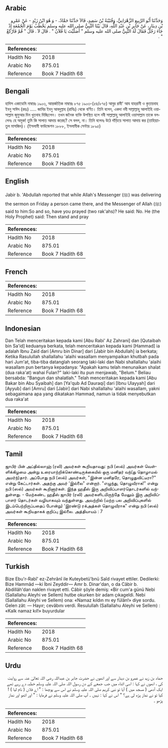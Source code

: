 ## Arabic


<div dir="rtl" lang="ar" style={{fontSize:'larger',backgroundColor:'#f8f9fa',padding:20}}>
وَحَدَّثَنَا أَبُو الرَّبِيعِ الزَّهْرَانِيُّ، وَقُتَيْبَةُ بْنُ سَعِيدٍ، قَالاَ حَدَّثَنَا حَمَّادٌ، - وَ هُوَ ابْنُ زَيْدٍ - عَنْ عَمْرِو بْنِ دِينَارٍ، عَنْ جَابِرِ بْنِ عَبْدِ اللَّهِ، قَالَ بَيْنَا النَّبِيُّ صلى الله عليه وسلم يَخْطُبُ يَوْمَ الْجُمُعَةِ إِذْ جَاءَ رَجُلٌ فَقَالَ لَهُ النَّبِيُّ صلى الله عليه وسلم ‏"‏ أَصَلَّيْتَ يَا فُلاَنُ "‏ ‏.‏ قَالَ لاَ ‏.‏ قَالَ ‏"‏ قُمْ فَارْكَعْ ‏"‏ ‏.‏
</div>
<div style={{backgroundColor:'#f8f9fa',padding:20, marginBottom: 10}}><table> <thead> <tr> <th>References:</th> <th></th> </tr> </thead> <tbody><tr><td>Hadith No</td><td>2018</td></tr><tr><td>Arabic No</td><td>875.01</td></tr><tr><td>Reference</td><td>Book 7 Hadith 68</td></tr></tbody></table></div>

## Bengali


<div dir="ltr" lang="bn" style={{fontSize:'larger',backgroundColor:'#f8f9fa',padding:20}}>
হাদিস একাডেমি নাম্বারঃ ১৯০৩, আন্তর্জাতিক নাম্বারঃ ৮৭৫ ১৯০৩-(৫৪/৮৭৫) আবুর রাবী' আয যাহরানী ও কুতায়বাহ ইবনু সাঈদ (রহঃ) ..... জাবির ইবনু আবদুল্লাহ (রাযিঃ) থেকে বর্ণিত। তিনি বলেন, একদা নবী সাল্লাল্লাহু আলাইহি ওয়াসাল্লাম জুমুআর দিন খুতবাহ দিচ্ছিলেন। তখন জনৈক ব্যক্তি উপস্থিত হলে নবী সাল্লাল্লাহু আলাইহি ওয়াসাল্লাম তাকে বললেনঃ হে অমুক! তুমি কি সালাত আদায় করেছ? সে বলল, না। তিনি বলেনঃ উঠে দাঁড়িয়ে সালাত আদায় কর (তাহিয়্যাতুল মাসজিদ)। (ইসলামী ফাউন্ডেশন ১৮৮৮, ইসলামীক সেন্টার ১৮৯৫)
</div>
<div style={{backgroundColor:'#f8f9fa',padding:20, marginBottom: 10}}><table> <thead> <tr> <th>References:</th> <th></th> </tr> </thead> <tbody><tr><td>Hadith No</td><td>2018</td></tr><tr><td>Arabic No</td><td>875.01</td></tr><tr><td>Reference</td><td>Book 7 Hadith 68</td></tr></tbody></table></div>

## English


<div dir="ltr" lang="en" style={{fontSize:'larger',backgroundColor:'#f8f9fa',padding:20}}>
Jabir b. 'Abdullah reported that while Allah's Messenger (ﷺ) was delivering the sermon on Friday a person came there, and the Messenger of Allah (ﷺ) said to him:So and so, have you prayed (two rak'ahs)? He said: No. He (the Holy Prophet) said: Then stand and pray
</div>
<div style={{backgroundColor:'#f8f9fa',padding:20, marginBottom: 10}}><table> <thead> <tr> <th>References:</th> <th></th> </tr> </thead> <tbody><tr><td>Hadith No</td><td>2018</td></tr><tr><td>Arabic No</td><td>875.01</td></tr><tr><td>Reference</td><td>Book 7 Hadith 68</td></tr></tbody></table></div>

## French


<div dir="ltr" lang="fr" style={{fontSize:'larger',backgroundColor:'#f8f9fa',padding:20}}>

</div>
<div style={{backgroundColor:'#f8f9fa',padding:20, marginBottom: 10}}><table> <thead> <tr> <th>References:</th> <th></th> </tr> </thead> <tbody><tr><td>Hadith No</td><td>2018</td></tr><tr><td>Arabic No</td><td>875.01</td></tr><tr><td>Reference</td><td>Book 7 Hadith 68</td></tr></tbody></table></div>

## Indonesian


<div dir="ltr" lang="id" style={{fontSize:'larger',backgroundColor:'#f8f9fa',padding:20}}>
Dan Telah menceritakan kepada kami [Abu Rabi' Az Zahrani] dan [Qutaibah bin Sa'id] keduanya berkata, telah menceritakan kepada kami [Hammad] ia adalah Ibnu Zaid dari [Amru bin Dinar] dari [Jabir bin Abdullah] ia berkata; Ketika Rasulullah shallallahu 'alaihi wasallam menyampaikan khutbah pada hari Jum'at, tiba-tiba datanglah seorang laki-laki dan Nabi shallallahu 'alaihi wasallam pun bertanya kepadanya: "Apakah kamu telah menunaikan shalat (dua raka'at) wahai Fulan?" laki-laki itu pun menjawab, "Belum." Beliau bersabda: "Bangun dan shalatlah." Telah menceritakan kepada kami [Abu Bakar bin Abu Syaibah] dan [Ya'qub Ad Dauraqi] dari [Ibnu Ulayyah] dari [Ayyub] dari [Amru] dari [Jabir] dari Nabi shallallahu 'alaihi wasallam, yakni sebagaimana apa yang dikatakan Hammad, namun ia tidak menyebutkan dua raka'at
</div>
<div style={{backgroundColor:'#f8f9fa',padding:20, marginBottom: 10}}><table> <thead> <tr> <th>References:</th> <th></th> </tr> </thead> <tbody><tr><td>Hadith No</td><td>2018</td></tr><tr><td>Arabic No</td><td>875.01</td></tr><tr><td>Reference</td><td>Book 7 Hadith 68</td></tr></tbody></table></div>

## Tamil


<div dir="ltr" lang="ta" style={{fontSize:'larger',backgroundColor:'#f8f9fa',padding:20}}>
ஜாபிர் பின் அப்தில்லாஹ் (ரலி) அவர்கள் கூறியதாவது: நபி (ஸல்) அவர்கள் வெள்ளிக்கிழமை அன்று உரையாற்றிக்கொண்டிருக்கையில் ஒரு மனிதர் வந்(து தொழாமல் அமர்ந்)தார். அப்போது நபி (ஸல்) அவர்கள், "இன்ன மனிதரே, தொழுதுவிட்டீரா?" என்று கேட்டார்கள். அதற்கு அவர் ‘இல்லை" என்றார். "எழுந்து, தொழுவீராக!" என்று நபி (ஸல்) அவர்கள் கூறினார்கள். இந்த ஹதீஸ் இரு அறிவிப்பாளர்தொடர்களில் வந்துள்ளது. - மேற்கண்ட ஹதீஸ் ஜாபிர் (ரலி) அவர்களிடமிருந்தே மேலும் இரு அறிவிப்பாளர் தொடர்கள் வழியாகவும் வந்துள்ளது. அவற்றில் (மற்ற பல அறிவிப்புகளில் இடம்பெற்றிருப்பதைப் போன்று) ‘இரண்டு ரக்அத்கள் தொழுவீராக" என்று நபி (ஸல்) அவர்கள் கூறியதாகக் குறிப்பு இல்லை. அத்தியாயம் : 7
</div>
<div style={{backgroundColor:'#f8f9fa',padding:20, marginBottom: 10}}><table> <thead> <tr> <th>References:</th> <th></th> </tr> </thead> <tbody><tr><td>Hadith No</td><td>2018</td></tr><tr><td>Arabic No</td><td>875.01</td></tr><tr><td>Reference</td><td>Book 7 Hadith 68</td></tr></tbody></table></div>

## Turkish


<div dir="ltr" lang="tr" style={{fontSize:'larger',backgroundColor:'#f8f9fa',padding:20}}>
Bize Ebu'r-Rabî' ez-Zehrânî ile Kuteybetü'bnü Saîd rivayet ettiler. Dedilerki: Bize Hammâd —ki İbni Zeyddir— Amr b. Dinar'dan, o da Câbir b. Abdillâh'dan naklen rivayet etti. Câbir şöyle demiş: «Bir cum'a günü Nebi (Sallallahu Aleyhi ve Sellem) hutbe okurken bir adam çıkageldi. Nebi (Sallallahu Aleyhi ve Sellem) ona: «Namaz kıldın mı ey fülân!» diye sordu. Gelen zât: — Hayır; cevâbını verdi. Resulullah (Sallallahu Aleyhi ve Sellem) : «Kalk namaz kıl!» buyurdular
</div>
<div style={{backgroundColor:'#f8f9fa',padding:20, marginBottom: 10}}><table> <thead> <tr> <th>References:</th> <th></th> </tr> </thead> <tbody><tr><td>Hadith No</td><td>2018</td></tr><tr><td>Arabic No</td><td>875.01</td></tr><tr><td>Reference</td><td>Book 7 Hadith 68</td></tr></tbody></table></div>

## Urdu


<div dir="rtl" lang="ur" style={{fontSize:'larger',backgroundColor:'#f8f9fa',padding:20}}>
حماد بن زید نے عمرو بن دینار سے اور انھوں نے حضرت جابر بن عبداللہ رضی اللہ تعالیٰ عنہ سے روایت کی ، انھوں نے کہا : اسی اثناء میں جب جمعے کے دن رسول اللہ صلی اللہ علیہ وسلم خطبہ دے رہے تھے ایک آدمی ( مسجد میں ) آیا تو نبی کریم صلی اللہ علیہ وسلم نے اس سے پوچھا : " اے فلاں ( نام لیا ) !کیا تو نے نماز پڑھ لی ہے؟ " اس نے کہا : نہیں ۔ آپ صلی اللہ علیہ وسلم نے فرمایا : " اور اٹھو اور نماز پڑھو ۔
</div>
<div style={{backgroundColor:'#f8f9fa',padding:20, marginBottom: 10}}><table> <thead> <tr> <th>References:</th> <th></th> </tr> </thead> <tbody><tr><td>Hadith No</td><td>2018</td></tr><tr><td>Arabic No</td><td>875.01</td></tr><tr><td>Reference</td><td>Book 7 Hadith 68</td></tr></tbody></table></div>